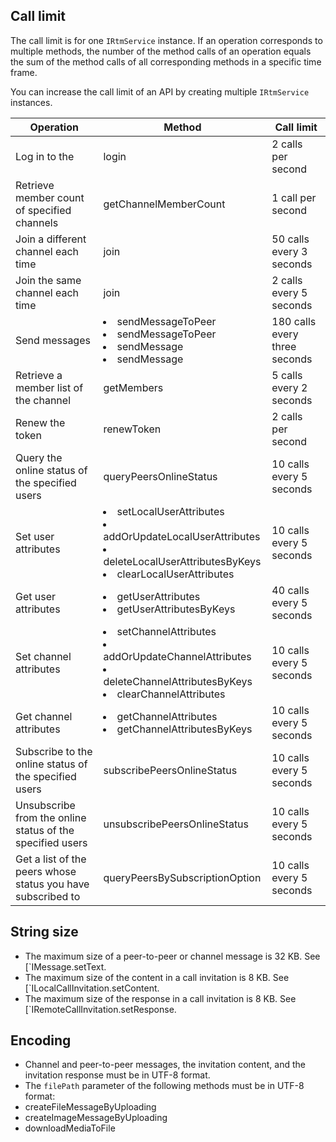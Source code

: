 
## Call limit

The call limit is for one <code>IRtmService</code> instance. If an operation corresponds to multiple methods, the number of the method calls of an operation equals the sum of the method calls of all corresponding methods in a specific time frame.

You can increase the call limit of an API by creating multiple <code>IRtmService</code> instances.

| Operation                                                    | Method                                                       | Call limit                 |
| ----------------------------------------------------------- | ------------------------------------------------------------ | ------------------------------ |
| Log in to the <Vg k="SIG" />                                | <Link to="{{Global.SIGNALING_API_REF_CPP_ROOT}}/classagora_1_1rtm_1_1_i_rtm_service.html#a2433a0babbed76ab87084d131227346b">login</Link> | 2 calls per second         |
| Retrieve member count of specified channels | <Link to="{{Global.SIGNALING_API_REF_CPP_ROOT}}/classagora_1_1rtm_1_1_i_rtm_service.html#a41dee47c6201acb2f29371b6e30249a5">getChannelMemberCount</Link> | 1 call per second |
| Join a different channel each time | <Link to="{{Global.SIGNALING_API_REF_CPP_ROOT}}/classagora_1_1rtm_1_1_i_channel.html#a6a54cdd8e5db526514e0ca84aa9cba4c">join</Link> | 50 calls every 3 seconds |
| Join the same channel each time | <Link to="{{Global.SIGNALING_API_REF_CPP_ROOT}}/classagora_1_1rtm_1_1_i_channel.html#a6a54cdd8e5db526514e0ca84aa9cba4c">join</Link> | 2 calls every 5 seconds |
| Send messages | <li><Link to="{{Global.SIGNALING_API_REF_CPP_ROOT}}/classagora_1_1rtm_1_1_i_rtm_service.html#afec5391fa9c4ec2bfe9ac4e684705600">sendMessageToPeer</Link></li> <li><Link to="{{Global.SIGNALING_API_REF_CPP_ROOT}}/classagora_1_1rtm_1_1_i_rtm_service.html#a08c1b3d444af5a2778ede48e4c677a52">sendMessageToPeer</Link></li> <li><Link to="{{Global.SIGNALING_API_REF_CPP_ROOT}}/classagora_1_1rtm_1_1_i_channel.html#a4ae01f44d49f334f7c2950d95f327d30">sendMessage</Link></li> <li><Link to="{{Global.SIGNALING_API_REF_CPP_ROOT}}/classagora_1_1rtm_1_1_i_channel.html#a056dfe9e83c168c3c94e47a017a6ec3f">sendMessage</Link></li>| 180 calls every three seconds          |
| Retrieve a member list of the channel          | <Link to="{{Global.SIGNALING_API_REF_CPP_ROOT}}/classagora_1_1rtm_1_1_i_channel.html#a3f9c943059ac48a568c81798da38c3cb">getMembers</Link> | 5 calls every 2 seconds |
| Renew the token| <Link to="{{Global.SIGNALING_API_REF_CPP_ROOT}}/classagora_1_1rtm_1_1_i_rtm_service.html#a2c33be67bfec02d69041f1e8978f4559">renewToken</Link> | 2 calls per second |
| Query the online status of the specified users | <Link to="{{Global.SIGNALING_API_REF_CPP_ROOT}}/classagora_1_1rtm_1_1_i_rtm_service.html#a3add0055c4455dc8d04bfc37edfd8e94">queryPeersOnlineStatus</Link> | 10 calls every 5 seconds |
| Set user attributes                               | <li><Link to="{{Global.SIGNALING_API_REF_CPP_ROOT}}/classagora_1_1rtm_1_1_i_rtm_service.html#a86dcbfc38c665be8565f06c534338d33">setLocalUserAttributes</Link></li><li><Link to="{{Global.SIGNALING_API_REF_CPP_ROOT}}/classagora_1_1rtm_1_1_i_rtm_service.html#a0a63923bd1e81e60d6ca54213a329747">addOrUpdateLocalUserAttributes</Link></li><li><Link to="{{Global.SIGNALING_API_REF_CPP_ROOT}}/classagora_1_1rtm_1_1_i_rtm_service.html#acb669f6c4c28e08cdf889df11e1ddeb3">deleteLocalUserAttributesByKeys</Link></li><li><Link to="{{Global.SIGNALING_API_REF_CPP_ROOT}}/classagora_1_1rtm_1_1_i_rtm_service.html#acc5eee875f4166fe455cde7aff1ad738">clearLocalUserAttributes</Link></li> | 10 calls every 5 seconds   |
| Get user attributes                               | <li><Link to="{{Global.SIGNALING_API_REF_CPP_ROOT}}/classagora_1_1rtm_1_1_i_rtm_service.html#a14cac887f9adb390621dd0427092a65b">getUserAttributes</Link></li><li><Link to="{{Global.SIGNALING_API_REF_CPP_ROOT}}/classagora_1_1rtm_1_1_i_rtm_service.html#af011235917c291df5581f92afa35532f">getUserAttributesByKeys</Link></li> | 40 calls every 5 seconds   |
| Set channel attributes | <li><Link to="{{Global.SIGNALING_API_REF_CPP_ROOT}}/classagora_1_1rtm_1_1_i_rtm_service.html#aa229a7207062b510799166c1239412fa">setChannelAttributes</Link></li><li><Link to="{{Global.SIGNALING_API_REF_CPP_ROOT}}/classagora_1_1rtm_1_1_i_rtm_service.html#ae4068ff21c8e20e8eeb45ba21959c368">addOrUpdateChannelAttributes</Link></li><li><Link to="{{Global.SIGNALING_API_REF_CPP_ROOT}}/classagora_1_1rtm_1_1_i_rtm_service.html#a1a448f33be57b31f9952822426e5c4bd">deleteChannelAttributesByKeys</Link></li><li><Link to="{{Global.SIGNALING_API_REF_CPP_ROOT}}/classagora_1_1rtm_1_1_i_rtm_service.html#aff6cff676e3fc3150ef5f27845c9a3d3">clearChannelAttributes</Link></li> | 10 calls every 5 seconds         |
| Get channel attributes | <li><Link to="{{Global.SIGNALING_API_REF_CPP_ROOT}}/classagora_1_1rtm_1_1_i_rtm_service.html#a3dc8409ed82d8f95a0839d5e9e7da564">getChannelAttributes</Link></li><li><Link to="{{Global.SIGNALING_API_REF_CPP_ROOT}}/classagora_1_1rtm_1_1_i_rtm_service.html#ac97f24f9d78e885e494a22be95db8d33">getChannelAttributesByKeys</Link></li> | 10 calls every 5 seconds          |
| Subscribe to the online status of the specified users | <Link to="{{Global.SIGNALING_API_REF_CPP_ROOT}}/classagora_1_1rtm_1_1_i_rtm_service.html#a3a0e2d4d79ac85e23eae0dcb114ba9f0">subscribePeersOnlineStatus</Link> | 10 calls every 5 seconds |
| Unsubscribe from the online status of the specified users | <Link to="{{Global.SIGNALING_API_REF_CPP_ROOT}}/classagora_1_1rtm_1_1_i_rtm_service.html#a027574f04151a9fded678fadba47441e">unsubscribePeersOnlineStatus</Link> | 10 calls every 5 seconds |
| Get a list of the peers whose status you have subscribed to | <Link to="{{Global.SIGNALING_API_REF_CPP_ROOT}}/classagora_1_1rtm_1_1_i_rtm_service.html#a063bd3db39660a7a3513378ce03f4456">queryPeersBySubscriptionOption</Link> | 10 calls every 5 seconds |




## String size

- The maximum size of a peer-to-peer or channel message is 32 KB. See [`IMessage.setText<Link to="{{Global.SIGNALING_API_REF_CPP_ROOT}}/classagora_1_1rtm_1_1_i_message.html#a2e93098d5a3819e9d4cf8d42641474ae"></Link>.
- The maximum size of the content in a call invitation is 8 KB. See [`ILocalCallInvitation.setContent<Link to="{{Global.SIGNALING_API_REF_CPP_ROOT}}/classagora_1_1rtm_1_1_i_local_call_invitation.html#aaf4b356b7602cad2bdb998250617c920"></Link>.
- The maximum size of the response in a call invitation is 8 KB. See [`IRemoteCallInvitation.setResponse<Link to="{{Global.SIGNALING_API_REF_CPP_ROOT}}/classagora_1_1rtm_1_1_i_remote_call_invitation.html#a77c8a0902f9dce36525a66575a6ae8a5"></Link>.

## Encoding

- Channel and peer-to-peer messages, the invitation content, and the invitation response must be in UTF-8 format.
- The `filePath` parameter of the following methods must be in UTF-8 format:
- <Link to="{{Global.SIGNALING_API_REF_CPP_ROOT}}/classagora_1_1rtm_1_1_i_rtm_service.html#a99f2137ec43be135b369b7d6927b6138">createFileMessageByUploading</Link>
- <Link to="{{Global.SIGNALING_API_REF_CPP_ROOT}}/classagora_1_1rtm_1_1_i_rtm_service.html#a7192d93f365c28e2d0b91547716fb5a9">createImageMessageByUploading</Link>
- <Link to="{{Global.SIGNALING_API_REF_CPP_ROOT}}/classagora_1_1rtm_1_1_i_rtm_service.html#a70584eb57e97476b1da072f737d88c95">downloadMediaToFile</Link>


